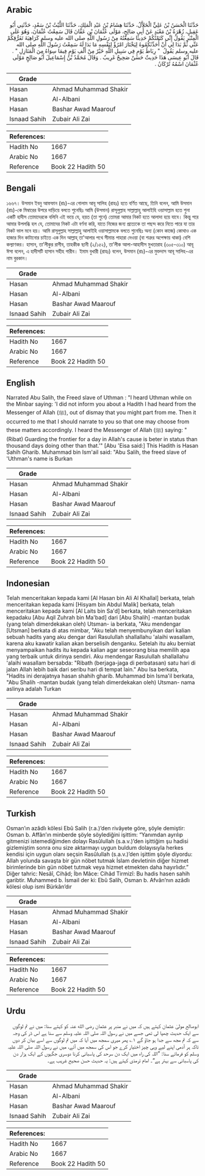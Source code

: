 ## Arabic


<div dir="rtl" lang="ar" style={{fontSize:'larger',backgroundColor:'#f8f9fa',padding:20}}>
حَدَّثَنَا الْحَسَنُ بْنُ عَلِيٍّ الْخَلاَّلُ، حَدَّثَنَا هِشَامُ بْنُ عَبْدِ الْمَلِكِ، حَدَّثَنَا اللَّيْثُ بْنُ سَعْدٍ، حَدَّثَنِي أَبُو عَقِيلٍ، زُهْرَةُ بْنُ مَعْبَدٍ عَنْ أَبِي صَالِحٍ، مَوْلَى عُثْمَانَ بْنِ عَفَّانَ قَالَ سَمِعْتُ عُثْمَانَ، وَهُوَ عَلَى الْمِنْبَرِ يَقُولُ إِنِّي كَتَمْتُكُمْ حَدِيثًا سَمِعْتُهُ مِنْ رَسُولِ اللَّهِ صلى الله عليه وسلم كَرَاهِيَةَ تَفَرُّقِكُمْ عَنِّي ثُمَّ بَدَا لِي أَنْ أُحَدِّثَكُمُوهُ لِيَخْتَارَ امْرُؤٌ لِنَفْسِهِ مَا بَدَا لَهُ سَمِعْتُ رَسُولَ اللَّهِ صلى الله عليه وسلم يَقُولُ ‏ "‏ رِبَاطُ يَوْمٍ فِي سَبِيلِ اللَّهِ خَيْرٌ مِنْ أَلْفِ يَوْمٍ فِيمَا سِوَاهُ مِنَ الْمَنَازِلِ ‏"‏ ‏.‏ قَالَ أَبُو عِيسَى هَذَا حَدِيثٌ حَسَنٌ صَحِيحٌ غَرِيبٌ ‏.‏ وَقَالَ مُحَمَّدُ بْنُ إِسْمَاعِيلَ أَبُو صَالِحٍ مَوْلَى عُثْمَانَ اسْمُهُ تُرْكَانُ ‏.‏
</div>
<div style={{backgroundColor:'#f8f9fa',padding:20, marginBottom: 10}}><table> <thead> <tr> <th>Grade</th> <th></th> </tr> </thead> <tbody> <tr><td>Hasan</td><td>Ahmad Muhammad Shakir</td></tr><tr><td>Hasan</td><td>Al-Albani</td></tr><tr><td>Hasan</td><td>Bashar Awad Maarouf</td></tr><tr><td>Isnaad Sahih</td><td>Zubair Ali Zai</td></tr></tbody></table><table> <thead> <tr> <th>References:</th> <th></th> </tr> </thead> <tbody><tr><td>Hadith No</td><td>1667</td></tr><tr><td>Arabic No</td><td>1667</td></tr><tr><td>Reference</td><td>Book 22 Hadith 50</td></tr></tbody></table></div>

## Bengali


<div dir="ltr" lang="bn" style={{fontSize:'larger',backgroundColor:'#f8f9fa',padding:20}}>
১৬৬৭। উসমান ইবনু আফফান (রাঃ)-এর গোলাম আবূ সালিহ (রাহঃ) হতে বর্ণিত আছে, তিনি বলেন, আমি উসমান (রাঃ)-কে মিম্বারের উপরে দাড়িয়ে বলতে শুনেছিঃ আমি (উসমান) রাসূলুল্লাহ সাল্লাল্লাহু আলাইহি ওয়াসাল্লাম হতে শুনা একটি হাদীস তোমাদেরকে বলিনি এই ভয়ে যে, হয়ত (তা শুনে) তোমরা আমার নিকট হতে আলাদা হয়ে যাবে। কিন্তু পরে আমার উপলব্ধি হল যে, তোমাদের নিকট এটা বর্ণনা করি, যাতে নিজের জন্য প্রত্যেকে তা পছন্দ করে নিতে পারে যা তার নিকট ভাল মনে হয়। আমি রাসূলুল্লাহ সাল্লাল্লাহু আলাইহি ওয়াসাল্লামকে বলতে শুনেছিঃ অন্য (কোন কাজে) কোথাও এক হাজার দিন কাটানোর চাইতে এক দিন আল্লাহ্ তা'আলার পথে সীমান্ত পাহারা দেওয়া (বা শত্রুর অপেক্ষায় থাকা) বেশি কল্যাণকর। হাসান, তা’লীকুর রাগীব, তাহকীক ছানী (২/১৫২), তা’লীক আলা-আহাদীস মুখতারাহ (৩০৫-৩১০) আবূ ঈসা বলেন, এ হাদীসটি হাসান সহীহ গারীব। ইমাম বুখারী (রাহঃ) বলেন, উসমান (রাঃ)-এর মুক্তদাস আবূ সালিহ-এর নাম বুরকান।
</div>
<div style={{backgroundColor:'#f8f9fa',padding:20, marginBottom: 10}}><table> <thead> <tr> <th>Grade</th> <th></th> </tr> </thead> <tbody> <tr><td>Hasan</td><td>Ahmad Muhammad Shakir</td></tr><tr><td>Hasan</td><td>Al-Albani</td></tr><tr><td>Hasan</td><td>Bashar Awad Maarouf</td></tr><tr><td>Isnaad Sahih</td><td>Zubair Ali Zai</td></tr></tbody></table><table> <thead> <tr> <th>References:</th> <th></th> </tr> </thead> <tbody><tr><td>Hadith No</td><td>1667</td></tr><tr><td>Arabic No</td><td>1667</td></tr><tr><td>Reference</td><td>Book 22 Hadith 50</td></tr></tbody></table></div>

## English


<div dir="ltr" lang="en" style={{fontSize:'larger',backgroundColor:'#f8f9fa',padding:20}}>
Narrated Abu Salih, the Freed slave of Uthman : "I heard Uthman while on the Minbar saying: 'I did not inform you about a Hadith I had heard from the Messenger of Allah (ﷺ), out of dismay that you might part from me. Then it occurred to me that I should narrate to you so that one may choose from these matters accordingly. I heard the Messenger of Allah (ﷺ) saying: "(Ribat) Guarding the frontier for a day in Allah's cause is beter in status than thousand days doing other than that.'" [Abu 'Eisa said:] This Hadith is Hasan Sahih Gharib. Muhammad bin Ism'ail said: "Abu Salih, the freed slave of 'Uthman's name is Burkan
</div>
<div style={{backgroundColor:'#f8f9fa',padding:20, marginBottom: 10}}><table> <thead> <tr> <th>Grade</th> <th></th> </tr> </thead> <tbody> <tr><td>Hasan</td><td>Ahmad Muhammad Shakir</td></tr><tr><td>Hasan</td><td>Al-Albani</td></tr><tr><td>Hasan</td><td>Bashar Awad Maarouf</td></tr><tr><td>Isnaad Sahih</td><td>Zubair Ali Zai</td></tr></tbody></table><table> <thead> <tr> <th>References:</th> <th></th> </tr> </thead> <tbody><tr><td>Hadith No</td><td>1667</td></tr><tr><td>Arabic No</td><td>1667</td></tr><tr><td>Reference</td><td>Book 22 Hadith 50</td></tr></tbody></table></div>

## Indonesian


<div dir="ltr" lang="id" style={{fontSize:'larger',backgroundColor:'#f8f9fa',padding:20}}>
Telah menceritakan kepada kami [Al Hasan bin Ali Al Khallal] berkata, telah menceritakan kepada kami [Hisyam bin Abdul Malik] berkata, telah menceritakan kepada kami [Al Laits bin Sa'd] berkata, telah menceritakan kepadaku [Abu Aqil Zuhrah bin Ma'bad] dari [Abu Shalih] -mantan budak (yang telah dimerdekakan oleh) Utsman- ia berkata, "Aku mendengar [Utsman] berkata di atas mimbar, "Aku telah menyembunyikan dari kalian sebuah hadits yang aku dengar dari Rasulullah shallallahu 'alaihi wasallam, karena aku kawatir kalian akan berselisih denganku. Setelah itu aku berniat menyampaikan hadits itu kepada kalian agar seseorang bisa memilih apa yang terbaik untuk dirinya sendiri. Aku mendengar Rasulullah shallallahu 'alaihi wasallam bersabda: "Ribath (berjaga-jaga di perbatasan) satu hari di jalan Allah lebih baik dari seribu hari di tempat lain." Abu Isa berkata, "Hadits ini derajatnya hasan shahih gharib. Muhammad bin Isma'il berkata, "Abu Shalih -mantan budak (yang telah dimerdekakan oleh) Utsman- nama aslinya adalah Turkan
</div>
<div style={{backgroundColor:'#f8f9fa',padding:20, marginBottom: 10}}><table> <thead> <tr> <th>Grade</th> <th></th> </tr> </thead> <tbody> <tr><td>Hasan</td><td>Ahmad Muhammad Shakir</td></tr><tr><td>Hasan</td><td>Al-Albani</td></tr><tr><td>Hasan</td><td>Bashar Awad Maarouf</td></tr><tr><td>Isnaad Sahih</td><td>Zubair Ali Zai</td></tr></tbody></table><table> <thead> <tr> <th>References:</th> <th></th> </tr> </thead> <tbody><tr><td>Hadith No</td><td>1667</td></tr><tr><td>Arabic No</td><td>1667</td></tr><tr><td>Reference</td><td>Book 22 Hadith 50</td></tr></tbody></table></div>

## Turkish


<div dir="ltr" lang="tr" style={{fontSize:'larger',backgroundColor:'#f8f9fa',padding:20}}>
Osman’ın azâdlı kölesi Ebû Salih (r.a.)’den rivâyete göre, şöyle demiştir: Osman b. Affân’ın minberde şöyle söylediğini işittim: “Yanımdan ayrılıp gitmenizi istemediğimden dolayı Rasûlullah (s.a.v.)’den işittiğim şu hadisi gizlemiştim sonra onu size aktarmayı uygun buldum dolayısıyla herkes kendisi için uygun olanı seçsin Rasûlullah (s.a.v.)’den işittim şöyle diyordu: Allah yolunda savaşta bir gün nöbet tutmak İslam devletinin diğer hizmet birimlerinde bin gün nöbet tutmak veya hizmet etmekten daha hayırlıdır.” Diğer tahric: Nesâî, Cihâd; İbn Mâce: Cihâd Tirmizî: Bu hadis hasen sahih garibtir. Muhammed b. İsmail der ki: Ebû Salih, Osman b. Afvân’nın azâdlı kölesi olup ismi Bürkân’dır
</div>
<div style={{backgroundColor:'#f8f9fa',padding:20, marginBottom: 10}}><table> <thead> <tr> <th>Grade</th> <th></th> </tr> </thead> <tbody> <tr><td>Hasan</td><td>Ahmad Muhammad Shakir</td></tr><tr><td>Hasan</td><td>Al-Albani</td></tr><tr><td>Hasan</td><td>Bashar Awad Maarouf</td></tr><tr><td>Isnaad Sahih</td><td>Zubair Ali Zai</td></tr></tbody></table><table> <thead> <tr> <th>References:</th> <th></th> </tr> </thead> <tbody><tr><td>Hadith No</td><td>1667</td></tr><tr><td>Arabic No</td><td>1667</td></tr><tr><td>Reference</td><td>Book 22 Hadith 50</td></tr></tbody></table></div>

## Urdu


<div dir="rtl" lang="ur" style={{fontSize:'larger',backgroundColor:'#f8f9fa',padding:20}}>
ابوصالح مولیٰ عثمان کہتے ہیں کہ میں نے منبر پر عثمان رضی الله عنہ کو کہتے سنا: میں نے تم لوگوں سے ایک حدیث چھپا لی تھی جسے میں نے رسول اللہ صلی اللہ علیہ وسلم سے سنا ہے اس ڈر کی وجہ سے کہ تم مجھ سے جدا ہو جاؤ گے ۱؎ پھر میری سمجھ میں آیا کہ میں تم لوگوں سے اسے بیان کر دوں تاکہ ہر آدمی اپنے لیے وہی چیز اختیار کرے جو اس کی سمجھ میں آئے، میں نے رسول اللہ صلی اللہ علیہ وسلم کو فرماتے سنا: ”اللہ کی راہ میں ایک دن سرحد کی پاسبانی کرنا دوسری جگہوں کے ایک ہزار دن کی پاسبانی سے بہتر ہے“۔ امام ترمذی کہتے ہیں: یہ حدیث حسن صحیح غریب ہے۔
</div>
<div style={{backgroundColor:'#f8f9fa',padding:20, marginBottom: 10}}><table> <thead> <tr> <th>Grade</th> <th></th> </tr> </thead> <tbody> <tr><td>Hasan</td><td>Ahmad Muhammad Shakir</td></tr><tr><td>Hasan</td><td>Al-Albani</td></tr><tr><td>Hasan</td><td>Bashar Awad Maarouf</td></tr><tr><td>Isnaad Sahih</td><td>Zubair Ali Zai</td></tr></tbody></table><table> <thead> <tr> <th>References:</th> <th></th> </tr> </thead> <tbody><tr><td>Hadith No</td><td>1667</td></tr><tr><td>Arabic No</td><td>1667</td></tr><tr><td>Reference</td><td>Book 22 Hadith 50</td></tr></tbody></table></div>